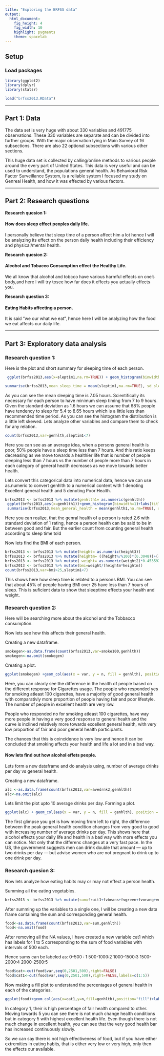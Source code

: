 ---
title: "Exploring the BRFSS data"
output: 
  html_document: 
    fig_height: 4
    fig_width: 10
    highlight: pygments
    theme: spacelab
---

## Setup

### Load packages

```{r load-packages, message = FALSE}
library(ggplot2)
library(dplyr)
library(statsr)
```


```{r load-data}
load("brfss2013.RData")
```

* * *

## Part 1: Data

The data set is very huge with about 330 variables and 491775 observations. These 330 variables are separate and can be divided into further groups. With the major observation lying in Main Survey of 16 subsections. There are also 22 optional subsections with various other sections.

This huge data set is collected by calling/online methods to various people around the every part  of United States. This data is very useful and can be used to understand, the populations general health.
As Behavioral Risk Factor Surveillance System, is a reliable system I focused my study on Genreal Health, and how it was effected by various factors.

* * *

## Part 2: Research questions

**Research quesion 1:**

#### How does sleep effect peoples daily life.

I personally believe that sleep time of a person affect him a lot hence I will be analyzing its effect on the person daily health including their efficiency and physical/mental health.



**Research quesion 2:**

#### Alcohol and Tobacco Consumption effect the Healthy Life.

We all know that alcohol and tobcco have various harmful effects on one's body,and here I will try tosee how far does it effects you actually effects you.

**Research question 3:**

#### Eating Habits affecting a person.

It is said "we our what we eat", hence here I will be analyzing how the food we eat affects our daily life.



* * *

## Part 3: Exploratory data analysis

### Research question 1:
 
Here is the plot and short summary for sleeping time of each person. 

```{r }
 ggplot(brfss2013,aes(x=sleptim1,na.rm=TRUE)) + geom_histogram(binwidth=1)+ xlim(1,12) + ylim(0,150000)+labs(title="Sleep Time Histogram",x="Sleep Time",y="Count")+theme_test()

summarise(brfss2013,mean_sleep_time = mean(sleptim1,na.rm=TRUE), sd_sleptime = sd(sleptim1,na.rm=TRUE), n = n())
```
 As you can see the mean sleeping time is 7.05 hours. Scientifically its necessary for each person to have minimum sleep timing from 7 to 9 hours. Given the standard deviation as 1.6 hours  we can assume that 68% people have tendency to sleep for 5.4 to 8.65 hours which is a little less than recommended time period. As you can see the histogram the distribution is a little left skewed. Lets analyze other variables and compare them to check for any relation.
 
```{r }
count(brfss2013,var=genhlth,sleptim1<7)
```
Here you can see as an average idea, when a persons general health is poor, 50% people have a sleep time less than 7 hours. And this ratio keeps decreasing as we move towards a healthier life that is number of people sleeping less than 7 hours vs the number of people more than 7 hours in each category of general health decreases as we move towards better health.

Lets convert this categorical data into numerical data, hence we can use as.numeric to convert genhlth to a numerical content with 1 denoting Excellent general health and 5 denoting Poor Health.


```{r}
brfss2013 <- brfss2013 %>% mutate(genhlth1= as.numeric(genhlth))
 ggplot(brfss2013,aes(x=genhlth1))+geom_histogram(binwidth=1)+labs(title="General Health Histogram",x="General Health",y="Count")+theme_test()
 summarise(brfss2013,mean_general_health = mean(genhlth1,na.rm=TRUE), sd=sd(genhlth1,na.rm=TRUE),n=n())

```

Here you can realize, that the genral health of a person is rated 2.6 with standard deviation of 1 rating, hence a person health can be said to be in between good and fair.
But the earlier count from counting general health according to sleep time told


Now lets find the BMI of each person.
```{r}
brfss2013 <- brfss2013 %>% mutate(height= as.numeric(height3))
brfss2013 <- brfss2013 %>% mutate(heightm= ((height%/%100)*(0.3048))+((height%%100)*(0.0254)))
brfss2013 <- brfss2013 %>% mutate( weight= as.numeric(weight2)*0.453592)
brfss2013 <- brfss2013 %>% mutate(bmi=weight/(heightm*heightm))
count(brfss2013,var=bmi>25,sleptim1<7)

```
This shows here how sleep time is related to a persons BMI. You can see that about 45% of people having BMI over 25 have less than 7 hours of sleep.
This is suficient data to show that sleeptime effects your health and weight.

### Research question 2:

Here will be searching more about the alcohol and the Tobbacco consumption.


 Now lets see how this affects their general health.

Creating a new dataframe.
```{r}
smokegen<-as.data.frame(count(brfss2013,var=smoke100,genhlth))
smokegen<-na.omit(smokegen)

```
Creating a plot.
```{r}
ggplot(smokegen) +geom_col(aes(x = var, y = n, fill = genhlth), position = "dodge")+labs(title="Smoken At Least 100 Cigarretes",x="Response",y="Count",fill="General Health")+theme_test()
```


Here, you can clearly see the difference in the health of people based on the different response for Cigarettes usage. The people who responded yes for smoking atleast 100 cigarettes, have a majority of good general health with comparativly more proportion of people having fair and poor lifestyle. The number of people in excellent health are very low.

People who responded no for smoking atleast 100 cigarettes, have way more people in having a very good response to general health and the curve is inclined relatively more towards excellent general health, with very low proportion of fair and poor general health participants.

The chances that this is coincidence is very low and hence it can be concluded that smoking affects your health and life a lot and in a bad way.

#### Now lets find out how alcohol effets people.

Lets form a new dataframe and do analysis using, number of  average drinks per day vs general health.

Creating a new dataframe.
```{r}
alc <-as.data.frame(count(brfss2013,var=avedrnk2,genhlth))
alc<-na.omit(alc)
```
Lets limit the plot upto 10 average drinks per day.
Forming a plot.
```{r}
ggplot(alc) + geom_col(aes(x = var, y = n, fill = genhlth), position = "dodge")+xlim(0,10)+labs(title="Average Drinks Per Day",x="Number of Drinks Per Day",y="Count",fill="General Health")+theme_test()

```


The first glimpse you get is how moving from left to right, the difference between the peak general health condition changes from very good to good with increasing number of average drinks per day.
This shows here that alcohol effects your daily life and health in a bad way with more effects you can notice. Not only that the differenc changes at a very fast pace.
In the US, the government suggests men can drink double that amount — up to two drinks per day — but advise women who are not pregnant to drink up to one drink per day.

### Research quesion 3:

Now lets analyze how eating habits may or may not effect a person health.

Summing all the eating vegetables.
```{r}
brfss2013 <- brfss2013 %>% mutate(sum=fruit1+fvbeans+fvgreen+fvorang+vegetab1)
```
After summing up the variables to a single one, I will be creating a new data frame containing the sum and corresponding general health.

```{r}
food<-as.data.frame(count(brfss2013,var=sum,genhlth))
food<-na.omit(food)
```

After removing all the NA values, I have created a new variable cat1 which has labels for 1 to 5 corresponding to the sum of food variables with intervals of 500 each.

Hence sums can be labeled as:
0-500 : 1
500-1000:2
1000-1500:3
1500-2000:4
2000-2500:5

```{r}
food$cat<-cut(food$var,seq(0,2501,500),right=FALSE)
food$cat1<-cut(food$var,seq(0,2501,500),right=FALSE,labels=c(1:5))
```

Now making a fill plot to understand the percentages of general health in each of the categories.

```{r}

ggplot(food)+geom_col(aes(x=cat1,y=n,fill=genhlth),position="fill")+labs(title="Food Plot",x="Category For Eating Sum",y="Percentage of Health Portions",fill="General Health")+theme_test()
```

In category 1, their is high percentage of fair health compared to other. Moving towards 5 you can see there is not much change health conditions but in category 5 with highest excellent health life.
Even though there is not much change in excellent health, you can see that the very good health bar has increased continuously slowly.

So we can say there is not high effectiveness of food, but if you have either extremities in eating habits, that is either very low or very high, only then the effects our available.
